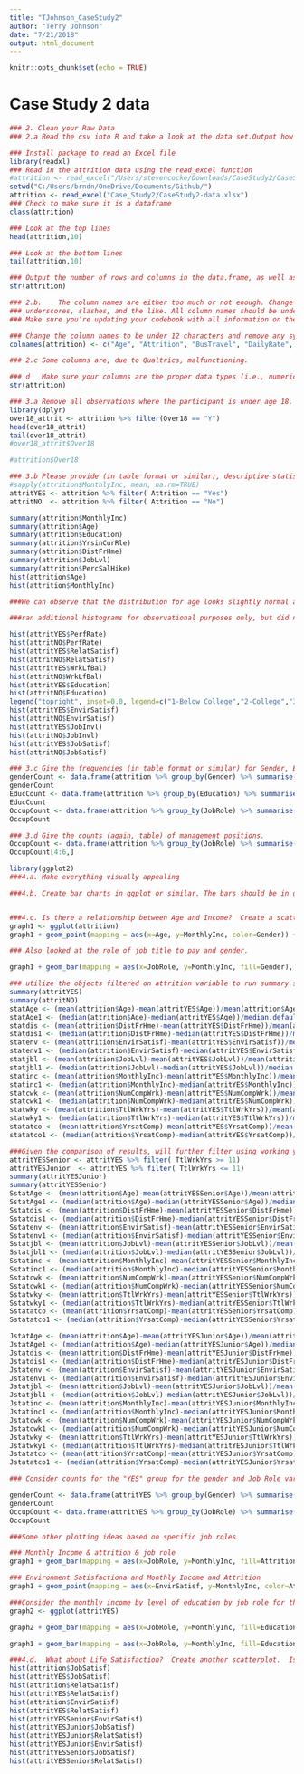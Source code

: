 ```yaml
---
title: "TJohnson_CaseStudy2"
author: "Terry Johnson"
date: "7/21/2018"
output: html_document
---
```


```r
knitr::opts_chunk$set(echo = TRUE)
```

# Case Study 2 data
```r
### 2. Clean your Raw Data
### 2.a	Read the csv into R and take a look at the data set.Output how many rows and columns the data.frame is.

### Install package to read an Excel file
library(readxl)
### Read in the attrition data using the read_excel function
#attrition <- read_excel("/Users/stevencocke/Downloads/CaseStudy2/CaseStudy2-data.xlsx")
setwd("C:/Users/brndn/OneDrive/Documents/Github/")
attrition <- read_excel("Case_Study2/CaseStudy2-data.xlsx")
### Check to make sure it is a dataframe
class(attrition)

### Look at the top lines
head(attrition,10)

### Look at the bottom lines
tail(attrition,10)

### Output the number of rows and columns in the data.frame, as well as datatypes
str(attrition)
```


```r
### 2.b.	The column names are either too much or not enough. Change the column names so that they do not have spaces, 
### underscores, slashes, and the like. All column names should be under 12 characters. 
### Make sure you’re updating your codebook with all information on the tidied data set as well.

### Change the column names to be under 12 characters and remove any symbols
colnames(attrition) <- c("Age", "Attrition", "BusTravel", "DailyRate", "Dept", "DistFrHme", "Education", "EducField", "EmplCnt", "EmplNum", "EnvirSatisf", "Gender", "HourlyRate", "JobInvl", "JobLvl", "JobRole", "JobSatisf", "MaritStat", "MonthlyInc", "MonthlyRte", "NumCompWrk", "Over18", "Overtime", "PercSalHike", "PerfRate", "RelatSatisf", "StnrdHrs", "StkOptLvl", "TtlWrkYrs", "TrnTmLstYr", "WrkLfBal", "YrsatComp", "YrsinCurRle", "YrsLstPromo", "YrsCurrMang")

```

```r
### 2.c	Some columns are, due to Qualtrics, malfunctioning.  
```


```r
### d	Make sure your columns are the proper data types (i.e., numeric, character, etc.).  If they are incorrect, convert them. Verify the column data etypes
str(attrition)
```


```r
### 3.a	Remove all observations where the participant is under age 18.  No further analysis of underage individuals is permitted by your client.  Remove any other age outliers as you see fit, but be sure to tell what you’re doing and why.
library(dplyr)
over18_attrit <- attrition %>% filter(Over18 == "Y")
head(over18_attrit)
tail(over18_attrit)
#over18_attrit$Over18

#attrition$Over18
```

```r
### 3.b	Please provide (in table format or similar), descriptive statistics on at least 7 variables (age, Income, etc.).  Create a simple histogram for two of them.  Comment on the shape of the distribution in your markdown.
#sapply(attrition$MonthlyInc, mean, na.rm=TRUE)
attritYES <- attrition %>% filter( Attrition == "Yes")
attritNO  <- attrition %>% filter( Attrition == "No")

summary(attrition$MonthlyInc)
summary(attrition$Age)
summary(attrition$Education)
summary(attrition$YrsinCurRle)
summary(attrition$DistFrHme)
summary(attrition$JobLvl)
summary(attrition$PercSalHike)
hist(attrition$Age)
hist(attrition$MonthlyInc)

###We can observe that the distribution for age looks slightly normal albeit it skews slightly to the left.  This implies that the workforce is generally middle aged.  The distribution for Monthly Income skews to the left implying that most of the employees are on the lower end of the pay scale.  The employee data represents an organization that is pyramid shaped (in terms of salary compensation)

###ran additional histograms for observational purposes only, but did not necessariy rely upon the histograms that follow for any provided guidance.

hist(attritYES$PerfRate)
hist(attritNO$PerfRate)
hist(attritYES$RelatSatisf)
hist(attritNO$RelatSatisf)
hist(attritYES$WrkLfBal)
hist(attritNO$WrkLfBal)
hist(attritYES$Education)
hist(attritNO$Education)
legend("topright", inset=0.0, legend=c("1-Below College","2-College","3-Bachelor","4-Master","5-Doctor"))
hist(attritYES$EnvirSatisf)
hist(attritNO$EnvirSatisf)
hist(attritYES$JobInvl)
hist(attritNO$JobInvl)
hist(attritYES$JobSatisf)
hist(attritNO$JobSatisf)
```

```r
### 3.c	Give the frequencies (in table format or similar) for Gender, Education, and Occupation.  They can be separate tables, if that’s your choice.
genderCount <- data.frame(attrition %>% group_by(Gender) %>% summarise(n = n())) 
genderCount
EducCount <- data.frame(attrition %>% group_by(Education) %>% summarise(n = n())) 
EducCount
OccupCount <- data.frame(attrition %>% group_by(JobRole) %>% summarise(n = n())) 
OccupCount
```

```r
### 3.d	Give the counts (again, table) of management positions.
OccupCount <- data.frame(attrition %>% group_by(JobRole) %>% summarise(n = n())) 
OccupCount[4:6,]
```

```r

library(ggplot2)
###4.a. Make everything visually appealing

###4.b.	Create bar charts in ggplot or similar. The bars should be in descending order, Use any color palette of your choice other than the default.


###4.c.	Is there a relationship between Age and Income?  Create a scatterplot and make an assessment of whether there is a relationship.  Color each point based on the Gender of the participant.  You’re welcome to use lm() or similar functions to back up your claims.
graph1 <- ggplot(attrition)
graph1 + geom_point(mapping = aes(x=Age, y=MonthlyInc, color=Gender)) +xlab("Age") + ylab("MonthlyIncome") + ggtitle ("Relationship Between Age and Monthly Income") + geom_smooth(method = "lm", mapping = aes(x=Age, y=MonthlyInc))

### Also looked at the role of job title to pay and gender. 

graph1 + geom_bar(mapping = aes(x=JobRole, y=MonthlyInc, fill=Gender), stat="identity", position = "dodge") +xlab("Job Role") + ylab("MonthlyIncome") + ggtitle ("Monthly Income by Job Role") + theme(text = element_text(size=5),axis.text.x = element_text(angle=90, hjust=1))

### utilize the objects filtered on attrition variable to run summary stats and the compare.
summary(attritYES)
summary(attritNO)
statAge <- (mean(attrition$Age)-mean(attritYES$Age))/mean(attrition$Age)
statAge1 <- (median(attrition$Age)-median(attritYES$Age))/median.default(attrition$Age)
statdis <- (mean(attrition$DistFrHme)-mean(attritYES$DistFrHme))/mean(attrition$DistFrHme)
statdis1 <- (median(attrition$DistFrHme)-median(attritYES$DistFrHme))/median.default(attrition$DistFrHme)
statenv <- (mean(attrition$EnvirSatisf)-mean(attritYES$EnvirSatisf))/mean(attrition$EnvirSatisf)
statenv1 <- (median(attrition$EnvirSatisf)-median(attritYES$EnvirSatisf))/median.default(attrition$EnvirSatisf)
statjbl <- (mean(attrition$JobLvl)-mean(attritYES$JobLvl))/mean(attrition$JobLvl)
statjbl1 <- (median(attrition$JobLvl)-median(attritYES$JobLvl))/median.default(attrition$JobLvl)
statinc <- (mean(attrition$MonthlyInc)-mean(attritYES$MonthlyInc))/mean(attrition$MonthlyInc)
statinc1 <- (median(attrition$MonthlyInc)-median(attritYES$MonthlyInc))/median.default(attrition$MonthlyInc)
statcwk <- (mean(attrition$NumCompWrk)-mean(attritYES$NumCompWrk))/mean(attrition$NumCompWrk)
statcwk1 <- (median(attrition$NumCompWrk)-median(attritYES$NumCompWrk))/median.default(attrition$NumCompWrk)
statwky <- (mean(attrition$TtlWrkYrs)-mean(attritYES$TtlWrkYrs))/mean(attrition$TtlWrkYrs)
statwky1 <- (median(attrition$TtlWrkYrs)-median(attritYES$TtlWrkYrs))/median.default(attrition$TtlWrkYrs)
statatco <- (mean(attrition$YrsatComp)-mean(attritYES$YrsatComp))/mean(attrition$YrsatComp)
statatco1 <- (median(attrition$YrsatComp)-median(attritYES$YrsatComp))/median(attrition$YrsatComp)

###Given the comparison of results, will further filter using working years (based on approx median of total sample).  
attritYESSenior <- attritYES %>% filter( TtlWrkYrs >= 11)
attritYESJunior  <- attritYES %>% filter( TtlWrkYrs <= 11)
summary(attritYESJunior)
summary(attritYESSenior)
SstatAge <- (mean(attrition$Age)-mean(attritYESSenior$Age))/mean(attrition$Age)
SstatAge1 <- (median(attrition$Age)-median(attritYESSenior$Age))/median.default(attrition$Age)
Sstatdis <- (mean(attrition$DistFrHme)-mean(attritYESSenior$DistFrHme))/mean(attrition$DistFrHme)
Sstatdis1 <- (median(attrition$DistFrHme)-median(attritYESSenior$DistFrHme))/median.default(attrition$DistFrHme)
Sstatenv <- (mean(attrition$EnvirSatisf)-mean(attritYESSenior$EnvirSatisf))/mean(attrition$EnvirSatisf)
Sstatenv1 <- (median(attrition$EnvirSatisf)-median(attritYESSenior$EnvirSatisf))/median.default(attrition$EnvirSatisf)
Sstatjbl <- (mean(attrition$JobLvl)-mean(attritYESSenior$JobLvl))/mean(attrition$JobLvl)
Sstatjbl1 <- (median(attrition$JobLvl)-median(attritYESSenior$JobLvl))/median.default(attrition$JobLvl)
Sstatinc <- (mean(attrition$MonthlyInc)-mean(attritYESSenior$MonthlyInc))/mean(attrition$MonthlyInc)
Sstatinc1 <- (median(attrition$MonthlyInc)-median(attritYESSenior$MonthlyInc))/median.default(attrition$MonthlyInc)
Sstatcwk <- (mean(attrition$NumCompWrk)-mean(attritYESSenior$NumCompWrk))/mean(attrition$NumCompWrk)
Sstatcwk1 <- (median(attrition$NumCompWrk)-median(attritYESSenior$NumCompWrk))/median.default(attrition$NumCompWrk)
Sstatwky <- (mean(attrition$TtlWrkYrs)-mean(attritYESSenior$TtlWrkYrs))/mean(attrition$TtlWrkYrs)
Sstatwky1 <- (median(attrition$TtlWrkYrs)-median(attritYESSenior$TtlWrkYrs))/median.default(attrition$TtlWrkYrs)
Sstatatco <- (mean(attrition$YrsatComp)-mean(attritYESSenior$YrsatComp))/mean(attrition$YrsatComp)
Sstatatco1 <- (median(attrition$YrsatComp)-median(attritYESSenior$YrsatComp))/median(attrition$YrsatComp)

JstatAge <- (mean(attrition$Age)-mean(attritYESJunior$Age))/mean(attrition$Age)
JstatAge1 <- (median(attrition$Age)-median(attritYESJunior$Age))/median.default(attrition$Age)
Jstatdis <- (mean(attrition$DistFrHme)-mean(attritYESJunior$DistFrHme))/mean(attrition$DistFrHme)
Jstatdis1 <- (median(attrition$DistFrHme)-median(attritYESJunior$DistFrHme))/median.default(attrition$DistFrHme)
Jstatenv <- (mean(attrition$EnvirSatisf)-mean(attritYESJunior$EnvirSatisf))/mean(attrition$EnvirSatisf)
Jstatenv1 <- (median(attrition$EnvirSatisf)-median(attritYESJunior$EnvirSatisf))/median.default(attrition$EnvirSatisf)
Jstatjbl <- (mean(attrition$JobLvl)-mean(attritYESJunior$JobLvl))/mean(attrition$JobLvl)
Jstatjbl1 <- (median(attrition$JobLvl)-median(attritYESJunior$JobLvl))/median.default(attrition$JobLvl)
Jstatinc <- (mean(attrition$MonthlyInc)-mean(attritYESJunior$MonthlyInc))/mean(attrition$MonthlyInc)
Jstatinc1 <- (median(attrition$MonthlyInc)-median(attritYESJunior$MonthlyInc))/median.default(attrition$MonthlyInc)
Jstatcwk <- (mean(attrition$NumCompWrk)-mean(attritYESJunior$NumCompWrk))/mean(attrition$NumCompWrk)
Jstatcwk1 <- (median(attrition$NumCompWrk)-median(attritYESJunior$NumCompWrk))/median.default(attrition$NumCompWrk)
Jstatwky <- (mean(attrition$TtlWrkYrs)-mean(attritYESJunior$TtlWrkYrs))/mean(attrition$TtlWrkYrs)
Jstatwky1 <- (median(attrition$TtlWrkYrs)-median(attritYESJunior$TtlWrkYrs))/median.default(attrition$TtlWrkYrs)
Jstatatco <- (mean(attrition$YrsatComp)-mean(attritYESJunior$YrsatComp))/mean(attrition$YrsatComp)
Jstatatco1 <- (median(attrition$YrsatComp)-median(attritYESJunior$YrsatComp))/median(attrition$YrsatComp)

### Consider counts for the "YES" group for the gender and Job Role variables to see if these number sku from the larger sample.

genderCount <- data.frame(attritYES %>% group_by(Gender) %>% summarise(n = n())) 
genderCount
OccupCount <- data.frame(attritYES %>% group_by(JobRole) %>% summarise(n = n())) 
OccupCount

###Some other plotting ideas based on specific job roles

### Monthly Income & attrition & job role
graph1 + geom_bar(mapping = aes(x=JobRole, y=MonthlyInc, fill=Attrition), stat="identity", position = "dodge") +xlab("Job Role") + ylab("MonthlyIncome") + ggtitle ("Monthly Income by Job Role") + theme(text = element_text(size=5),axis.text.x = element_text(angle=90, hjust=1))

### Environment Satisfactiona and Monthly Income and Attrition
graph1 + geom_point(mapping = aes(x=EnvirSatisf, y=MonthlyInc, color=Attrition)) +xlab("Environment Satisfaction") + ylab("MonthlyIncome") + ggtitle ("Relationship Between Environment and Monthly Income") 

###Consider the monthly income by level of education by job role for the "Yes" attrition group
graph2 <- ggplot(attritYES)

graph2 + geom_bar(mapping = aes(x=JobRole, y=MonthlyInc, fill=Education), stat="identity", position = "dodge") +xlab("Job Role") + ylab("MonthlyIncome") + ggtitle ("For Yes Monthly Income by Job Role by Education") + theme(text = element_text(size=5),axis.text.x = element_text(angle=90, hjust=1))

graph1 + geom_bar(mapping = aes(x=JobRole, y=MonthlyInc, fill=Education), stat="identity", position = "dodge") +xlab("Job Role") + ylab("MonthlyIncome") + ggtitle ("For Total Monthly Income by Job Role by Education") + theme(text = element_text(size=5),axis.text.x = element_text(angle=90, hjust=1))

###4.d.  What about Life Satisfaction?  Create another scatterplot.  Is there a discernible relationship there to what?   
hist(attrition$JobSatisf)
hist(attritYES$JobSatisf)
hist(attrition$RelatSatisf)
hist(attritYES$RelatSatisf)
hist(attrition$EnvirSatisf)
hist(attritYES$RelatSatisf)
hist(attritYESSenior$EnvirSatisf)
hist(attritYESJunior$JobSatisf)
hist(attritYESJunior$RelatSatisf)
hist(attritYESJunior$EnvirSatisf)
hist(attritYESSenior$JobSatisf)
hist(attritYESSenior$RelatSatisf)
```




